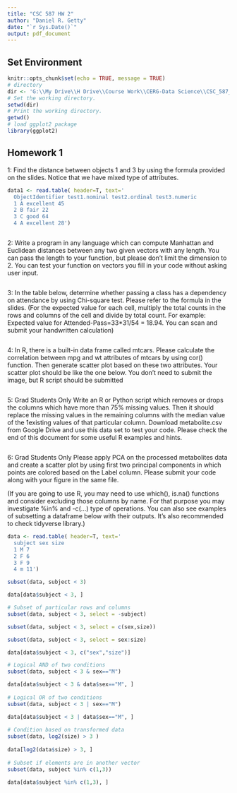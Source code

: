 ```yaml
---
title: "CSC 587 HW 2"
author: "Daniel R. Getty"
date: "`r Sys.Date()`"
output: pdf_document
---
```

## Set Environment
```r
knitr::opts_chunk$set(echo = TRUE, message = TRUE)
# directory
dir <- 'G:\\My Drive\\H Drive\\Course Work\\CERG-Data Science\\CSC_587_Advanced_Data_Mining\\HW\\HW2_DataMining_with_py'
# Set the working directory.
setwd(dir)
# Print the working directory.
getwd()
# load ggplot2 package
library(ggplot2)
```

## Homework 1

1: Find the distance between objects 1 and 3 by using the formula provided on the slides. Notice that we have mixed type of attributes. 

```r
data1 <- read.table( header=T, text='
  ObjectIdentifier test1.nominal test2.ordinal test3.numeric
  1 A excellent 45
  2 B fair 22
  3 C good 64
  4 A excellent 28')

```

```r
```


2: Write a program in any language which can compute Manhattan and Euclidean distances between any two given vectors with any length. You can pass the length to your function, but please don’t limit the dimension to 2. You can test
your function on vectors you fill in your code without asking user input. 


```r

```

3: In the table below, determine whether passing a class has a dependency on attendance by using Chi-square test.
Please refer to the formula in the slides.  (For the expected value for each cell, multiply the total counts in the rows and columns of the cell and divide by total count. For example: Expected value for Attended-Pass=33*31/54 = 18.94. You can scan and submit your handwritten calculation)


```r

```

4: In R, there is a built-in data frame called mtcars. Please calculate the correlation between mpg and wt attributes of mtcars by using cor() function. Then generate scatter plot based on these two attributes. Your scatter plot should be like the one below. You don’t need to submit the image, but R script should be submitted

```r


```

5: Grad Students Only Write an R or Python script which removes or drops the columns which have more than 75%
missing values. Then it should replace the missing values in the remaining columns with the median value of the
1existing values of that particular column. Download metabolite.csv from Google Drive and use this data set to test your
code. Please check the end of this document for some useful R examples and hints.

```r

```


6: Grad Students Only Please apply PCA on the processed metabolites data and create a scatter plot by using first two
principal components in which points are colored based on the Label column. Please submit your code along with
your figure in the same file.  

(If you are going to use R, you may need to use which(), is.na() functions and consider excluding those columns by name. For that purpose you may investigate %in% and -c(...) type of operations. You can also see examples of subsetting a dataframe below with their outputs. It’s also recommended to check tidyverse library.)


```r
data <- read.table( header=T, text='
  subject sex size
  1 M 7
  2 F 6
  3 F 9
  4 m 11')

subset(data, subject < 3)

data[data$subject < 3, ]

# Subset of particular rows and columns
subset(data, subject < 3, select = -subject)

subset(data, subject < 3, select = c(sex,size))

subset(data, subject < 3, select = sex:size)

data[data$subject < 3, c("sex","size")]

# Logical AND of two conditions
subset(data, subject < 3 & sex=="M")

data[data$subject < 3 & data$sex=="M", ]
 
# Logical OR of two conditions
subset(data, subject < 3 | sex=="M")

data[data$subject < 3 | data$sex=="M", ]
 
# Condition based on transformed data
subset(data, log2(size) > 3 )
 
data[log2(data$size) > 3, ]
 
# Subset if elements are in another vector
subset(data, subject %in% c(1,3))

data[data$subject %in% c(1,3), ]
 
```